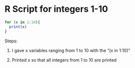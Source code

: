 # R Script for integers 1-10 

```{r}
for (x in 1:10){
  print(x)
}
```

Steps:

1) I gave x variables ranging from 1 to 10 with the "(x in 1:10)"

2) Printed x so that all integers from 1 to 10 are printed